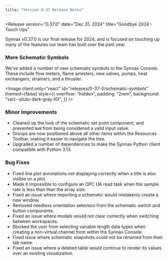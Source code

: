 ```yaml
---
title: "Version 0.37 Release Notes"
---
```



<Release
    version="0.37.0"
    date="Dec 31, 2024"
    title="Goodbye 2024 - Touch Ups"
>

<Thumbnail />

Synnax v0.37.0 is our final release for 2024, and is focused on touching up many of the
features our team has built over the past year.

### More Schematic Symbols

We've added a number of new schematic symbols to the Synnax Console. These include flow
meters, flame arresters, new valves, pumps, heat exchangers, strainers, and a thruster.

<Image
  client:only="react"
  id="releases/0-37-0/schematic-symbols"
  themed={false}
  style={{
    overflow: "hidden",
    padding: "2rem",
    background: "var(--pluto-dark-gray-l0)",
  }}
/>

### Minor Improvements

- Cleaned up the look of the schematic set point component, and prevented `NaN` from
  being considered a valid input value.
- Groups are now positioned above all other items within the Resources Toolbar, making
  it easier to navigate the tree.
- Upgraded a number of dependencies to make the Synnax Python client compatible with
  Python 3.13.

### Bug Fixes

- Fixed line plot annotations not displaying correctly when a title is also visible on a
  plot.
- Made it impossible to configure an OPC UA read task when the sample rate is less than
  than the array size.
- Fixed an issue where importing a schematic would mistakenly create a new window.
- Removed needless orientation selectors from the schematic switch and button
  components.
- Fixed an issue where modals would not clear correctly when switching between
  workspaces.
- Blocked the user from selecting variable length data types when creating a non-virtual
  channel from within the Synnax Console.
- Fixed issue where schematic snapshots could not be renamed from their tab name.
- Fixed an issue where a deleted table would continue to render its values over an
  existing visualization.

</Release>

